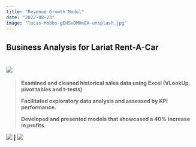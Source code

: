 ```yaml
---
title: "Revenue Growth Model"
date: "2022-08-23"
image: "lucas-hobbs-gEHSvDMHnEA-unsplash.jpg"
---
```


## **Business Analysis for Lariat Rent-A-Car** 

# ![](https://img.shields.io/badge/%E2%9C%85-Complete-brightgreen)

> **Examined and cleaned historical sales data using Excel (VLookUp, pivot tables and t-tests)**
>
> **Facilitated exploratory data analysis and assessed by KPI performance.**
>
> **Developed and presented models that showcased a 40% increase in profits.**

<p align="center">

[![](https://img.shields.io/badge/%F0%9F%94%8D-Click%20here%20to%20view%20Excel%20model-blue)](https://1drv.ms/x/s!Ahpkb3AfX4xfgsA0TbaqsDQorD8vKA?e=vEQXVr) **\|** [![](https://img.shields.io/badge/%F0%9F%94%8D-Click%20here%20to%20view%20Powerpoint-blue)](https://1drv.ms/p/s!Ahpkb3AfX4xfgsAztt7OBQG6rwSqYg?e=HYOXor)

</p>
